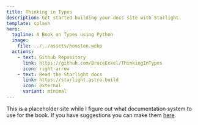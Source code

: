 ```yaml
---
title: Thinking in Types
description: Get started building your docs site with Starlight.
template: splash
hero:
  tagline: A Book on Types using Python
  image:
    file: ../../assets/houston.webp
  actions:
    - text: Github Repository
      link: https://github.com/BruceEckel/ThinkingInTypes
      icon: right-arrow
    - text: Read the Starlight docs
      link: https://starlight.astro.build
      icon: external
      variant: minimal
---
```


This is a placeholder site while I figure out what documentation system to use for the book.
If you have suggestions you can make them [here](https://github.com/BruceEckel/ThinkingInTypes/issues).

